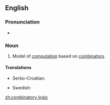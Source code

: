 ==English==

{{wikipedia}}

===Pronunciation===
* {{audio|en-us-combinatory logic.ogg|Audio (US)}}

===Noun===
{{en-noun|-}}

# {{context|computer science}} Model of [[computation]] based on [[combinator]]s.

====Translations====
{{trans-top|model of computation}}
* Serbo-Croatian: {{t-|sh|kombinatorna logika|f}}
{{trans-mid}}
* Swedish: {{t-|sv|kombinatorisk logik}}
{{trans-bottom}}

[[zh:combinatory logic]]